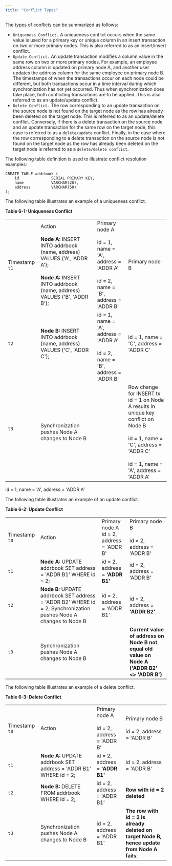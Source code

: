 ```yaml
---
title: "Conflict Types"
---
```


<div id="conflict_types" class="registered_link"></div>

The types of conflicts can be summarized as follows:

-   `Uniqueness Conflict.` A uniqueness conflict occurs when the same value is used for a primary key or unique column in an insert transaction on two or more primary nodes. This is also referred to as an insert/insert conflict.
-   `Update Conflict.` An update transaction modifies a column value in the same row on two or more primary nodes. For example, an employee address column is updated on primary node A, and another user updates the address column for the same employee on primary node B. The timestamps of when the transactions occur on each node could be different, but both transactions occur in a time interval during which synchronization has not yet occurred. Thus when synchronization does take place, both conflicting transactions are to be applied. This is also referred to as an update/update conflict.
-   `Delete Conflict.` The row corresponding to an update transaction on the source node is not found on the target node as the row has already been deleted on the target node. This is referred to as an update/delete conflict. Conversely, if there is a delete transaction on the source node and an update transaction for the same row on the target node, this case is referred to as a `delete/update` conflict. Finally, in the case where the row corresponding to a delete transaction on the source node is not found on the target node as the row has already been deleted on the target node is referred to as a `delete/delete conflict`.

The following table definition is used to illustrate conflict resolution examples:

```text
CREATE TABLE addrbook (
    id              SERIAL PRIMARY KEY,
    name            VARCHAR(20),
    address         VARCHAR(50)
);
```

The following table illustrates an example of a uniqueness conflict.

**Table 6-1: Uniqueness Conflict**

|                            |                                                                                                                                                                           |                                                                                                               |                                                                                                                                                                                                                                                        |
| -------------------------- | ------------------------------------------------------------------------------------------------------------------------------------------------------------------------- | ------------------------------------------------------------------------------------------------------------- | ------------------------------------------------------------------------------------------------------------------------------------------------------------------------------------------------------------------------------------------------------ |
| Timestamp `t1`<br />       | Action <br /> <br /> **Node A:**  INSERT INTO addrbook (name, address) VALUES ('A', 'ADDR A');<br /><br />**Node A:** INSERT INTO addrbook (name, address) VALUES ('B', 'ADDR B');<br /> | Primary node A <br /> <br /> id = 1, name = 'A', address = 'ADDR A'<br /><br />id = 2, name = 'B', address = 'ADDR B'<br /> | Primary node B<br />                                                                                                                                                                                                                                   |
| `t2`<br /><br />           | **Node B:** INSERT INTO addrbook (name, address) VALUES ('C', 'ADDR C');<br /><br /> | id = 1, name = 'A', address = 'ADDR A'<br /><br /> id = 2, name = 'B', address = 'ADDR B'<br />                | id = 1, name = 'C', address = 'ADDR C'<br /><br />
| `t3`<br /><br />           |  Synchronization pushes Node A changes to Node B                                                                                                                         |                                                                                                                |Row change for INSERT tx id = 1 on Node A results in unique key conflict on Node B<br /><br />id = 1, name = 'C', address = 'ADDR C' <br /><br />id = 1, name = 'A', address = 'ADDR A'
id = 1, name = 'A', address = 'ADDR A'


The following table illustrates an example of an update conflict.

**Table 6-2: Update Conflict**

|                |                                                                                                                   |                                           |                                                                                                                                 |
| -------------- | ----------------------------------------------------------------------------------------------------------------- | ----------------------------------------- | ------------------------------------------------------------------------------------------------------------------------------- |
| Timestamp `t0` | Action                                                                                                            | Primary node A <br />id = 2, address = 'ADDR B' | Primary node B <br /><br /> id = 2, address = 'ADDR B'                                                                                       |
| `t1`           | **Node A:** UPDATE addrbook SET address = 'ADDR B1' WHERE id = 2;                                                 | id = 2, address = **'ADDR B1'**           | id = 2, address = 'ADDR B'                                                                                                      |
| `t2`           | **Node B:** UPDATE addrbook SET address = 'ADDR B2' WHERE id = 2; Synchronization pushes Node A changes to Node B | id = 2, address = 'ADDR B1'               | id = 2, address = **'ADDR B2'**  |
| `t3`           | Synchronization pushes Node A changes to Node B                                                                   |                                           | **Current value of address on Node B not equal old value on Node A ('ADDR B2' &lt;> 'ADDR B')** |


The following table illustrates an example of a delete conflict.

**Table 6-3: Delete Conflict**

|                |                                                                                                |                                           |                                                                                                                          |
| -------------- | ---------------------------------------------------------------------------------------------- | ----------------------------------------- | ------------------------------------------------------------------------------------------------------------------------ |
| Timestamp `t0` | Action                                                                                         | Primary node A <br /><br />id = 2, address = 'ADDR B' | Primary node B <br /><br />id = 2, address = 'ADDR B'                                                        |
| `t1`           | **Node A:** UPDATE addrbook SET address = 'ADDR B1' WHERE id = 2;                              | id = 2, address = **'ADDR B1'**           | id = 2, address = 'ADDR B'                                                                                               |
| `t2`           | **Node B:** DELETE FROM addrbook WHERE id = 2;                                                 | id = 2, address = 'ADDR B1'               | **Row with id = 2 deleted**                                                                                              |
| `t3`           | Synchronization pushes Node A changes to Node B                                                | id = 2, address = 'ADDR B1'               | **The row with id = 2 is already deleted on target Node B, hence update from Node A fails.**                             |

